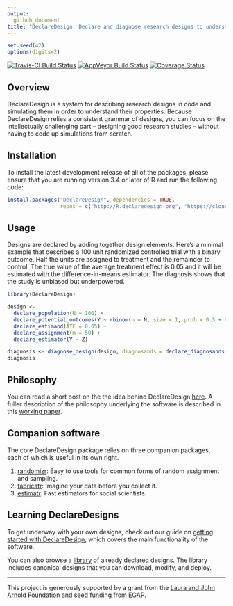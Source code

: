 ```yaml
---
output:
  github_document
title: "DeclareDesign: Declare and diagnose research designs to understand and improve them"
---
```


<!-- README.md is generated from README.Rmd. Please edit that file -->

```r
set.seed(42)
options(digits=2)
```

[![Travis-CI Build Status](https://travis-ci.org/DeclareDesign/DeclareDesign.svg?branch=master)](https://travis-ci.org/DeclareDesign/DeclareDesign)
[![AppVeyor Build Status](https://ci.appveyor.com/api/projects/status/github/DeclareDesign/DeclareDesign?branch=master&svg=true)](https://ci.appveyor.com/project/DeclareDesign/DeclareDesign)
[![Coverage Status](https://coveralls.io/repos/github/DeclareDesign/DeclareDesign/badge.svg?branch=master)](https://coveralls.io/github/DeclareDesign/DeclareDesign?branch=master)


## Overview
DeclareDesign is a system for describing research designs in code and simulating them in order to understand their properties. Because DeclareDesign relies a consistent grammar of designs, you can focus on the intellectually challenging part -- designing good research studies -- without having to code up simulations from scratch.

## Installation

To install the latest development release of all of the packages, please ensure that you are running version 3.4 or later of R and run the following code:

```r
install.packages("DeclareDesign", dependencies = TRUE,
                 repos = c("http://R.declaredesign.org", "https://cloud.r-project.org"))
```

## Usage

Designs are declared by adding together design elements. Here's a minimal example that describes a 100 unit randomized controlled trial with a binary outcome. Half the units are assigned to treatment and the remainder to control. The true value of the average treatment effect is 0.05 and it will be estimated with the difference-in-means estimator. The diagnosis shows that the study is unbiased but underpowered.

```r
library(DeclareDesign)

design <-
  declare_population(N = 100) +
  declare_potential_outcomes(Y ~ rbinom(n = N, size = 1, prob = 0.5 + 0.05 * Z)) +
  declare_estimand(ATE = 0.05) +
  declare_assignment(m = 50) +
  declare_estimator(Y ~ Z)

diagnosis <- diagnose_design(design, diagnosands = declare_diagnosands(select = c("power", "bias")))
diagnosis
```

## Philosophy

You can read a short post on the the idea behind DeclareDesign [here](https://declaredesign.org/idea/). A fuller description of the philosophy underlying the software is described in this [working paper](https://declaredesign.org/paper.pdf).

## Companion software

The core DeclareDesign package relies on three companion packages, each of which is useful in its own right.

1. [randomizr](https://declaredesign.org/R/randomizr/): Easy to use tools for common forms of random assignment and sampling.
2. [fabricatr](https://declaredesign.org/R/fabricatr/): Imagine your data before you collect it.
3. [estimatr](https://declaredesign.org/R/estimatr/): Fast estimators for social scientists.

## Learning DeclareDesigns

To get underway with your own designs, check out our guide on [getting started with DeclareDesign](https://declaredesign.org/R/DeclareDesign/articles/DeclareDesign.html), which covers the main functionality of the software.

You can also browse a [library](https://declaredesign.org/library/) of already declared designs. The library includes canonical designs that you can download, modify, and deploy.

---

This project is generously supported by a grant from the [Laura and John Arnold Foundation](http://www.arnoldfoundation.org) and seed funding from [EGAP](http://egap.org).
